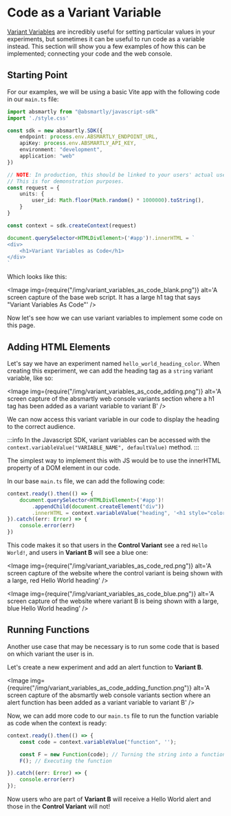 
# Code as a Variant Variable

[Variant Variables](/docs/SDK-Documentation/basic-usage#treatment-variables) 
are incredibly useful for setting particular values in your experiments, but 
sometimes it can be useful to run code as a variable instead. This section 
will show you a few examples of how this can be implemented; connecting your 
code and the web console.

## Starting Point

For our examples, we will be using a basic Vite app with the following code in our `main.ts` file:

```ts
import absmartly from "@absmartly/javascript-sdk"
import './style.css'

const sdk = new absmartly.SDK({
    endpoint: process.env.ABSMARTLY_ENDPOINT_URL,
    apiKey: process.env.ABSMARTLY_API_KEY,
    environment: "development",
    application: "web"
})

// NOTE: In production, this should be linked to your users' actual user_id. 
// This is for demonstration purposes.
const request = {
    units: {
        user_id: Math.floor(Math.random() * 1000000).toString(),
    }
}

const context = sdk.createContext(request)

document.querySelector<HTMLDivElement>('#app')!.innerHTML = `
<div>
    <h1>Variant Variables as Code</h1>
</div>
`
```

Which looks like this:

<Image
    img={require("/img/variant_variables_as_code_blank.png")}
    alt='A screen capture of the base web script. It has a large h1 tag that says "Variant Variables As Code"'
/>

Now let's see how we can use variant variables to implement some code on this page.

## Adding HTML Elements

Let's say we have an experiment named `hello_world_heading_color`. When 
creating this experiment, we can add the heading tag as a `string` variant 
variable, like so:

<Image
    img={require("/img/variant_variables_as_code_adding.png")}
    alt='A screen capture of the absmartly web console variants section where a h1 tag has been added as a variant variable to variant B'
/>

We can now access this variant variable in our code to display the heading to 
the correct audience.

:::info
In the Javascript SDK, variant variables can be accessed with the `context.variableValue("VARIABLE_NAME", defaultValue)` method.
:::

The simplest way to implement this with JS would be to use the innerHTML 
property of a DOM element in our code.

In our base `main.ts` file, we can add the following code:

```ts
context.ready().then(() => {
    document.querySelector<HTMLDivElement>('#app')!
        .appendChild(document.createElement("div"))
        .innerHTML = context.variableValue("heading", '<h1 style="color: red;">Hello World!</h1>')
}).catch((err: Error) => {
    console.error(err)
})
```

This code makes it so that users in the **Control Variant** see a red `Hello World!`, 
and users in **Variant B** will see a blue one:

<Image
    img={require("/img/variant_variables_as_code_red.png")}
    alt='A screen capture of the website where the control variant is being shown with a large, red Hello World heading'
/>

<Image
    img={require("/img/variant_variables_as_code_blue.png")}
    alt='A screen capture of the website where variant B is being shown with a large, blue Hello World heading'
/>

## Running Functions

Another use case that may be necessary is to run some code that is based on 
which variant the user is in.

Let's create a new experiment and add an alert function to **Variant B**.

<Image
    img={require("/img/variant_variables_as_code_adding_function.png")}
    alt='A screen capture of the absmartly web console variants section where an alert function has been added as a variant variable to variant B'
/>

Now, we can add more code to our `main.ts` file to run the function variable 
as code when the context is ready:

```ts
context.ready().then(() => {
    const code = context.variableValue("function", '');

    const F = new Function(code); // Turning the string into a function
    F(); // Executing the function

}).catch((err: Error) => {
    console.error(err)
});
```

Now users who are part of **Variant B** will receive a Hello World alert and those 
in the **Control Variant** will not!
